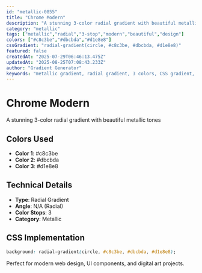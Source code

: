 ```yaml
---
id: "metallic-0855"
title: "Chrome Modern"
description: "A stunning 3-color radial gradient with beautiful metallic tones"
category: "metallic"
tags: ["metallic","radial","3-stop","modern","beautiful","design"]
colors: ["#c8c3be","#dbcbda","#d1e8e8"]
cssGradient: "radial-gradient(circle, #c8c3be, #dbcbda, #d1e8e8)"
featured: false
createdAt: "2025-07-29T06:46:13.475Z"
updatedAt: "2025-08-25T07:08:43.233Z"
author: "Gradient Generator"
keywords: "metallic gradient, radial gradient, 3 colors, CSS gradient, design, #c8c3be, #dbcbda, #d1e8e8"
---
```


# Chrome Modern

A stunning 3-color radial gradient with beautiful metallic tones

## Colors Used
- **Color 1**: #c8c3be
- **Color 2**: #dbcbda
- **Color 3**: #d1e8e8

## Technical Details
- **Type**: Radial Gradient
- **Angle**: N/A (Radial)
- **Color Stops**: 3
- **Category**: Metallic

## CSS Implementation
```css
background: radial-gradient(circle, #c8c3be, #dbcbda, #d1e8e8);
```

Perfect for modern web design, UI components, and digital art projects.
